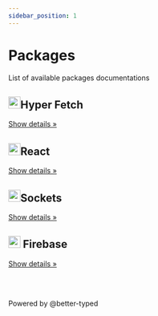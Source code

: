 ```yaml
---
sidebar_position: 1
---
```


# Packages

<span class="api-docs__do-not-parse">

<div class="api-docs__monorepo-packages">
<p>List of available packages documentations</p>
<div class="api-docs__monorepo-row row api-row">
<article class="api-docs__monorepo-column col col--6">
<div class="api-docs__monorepo-card card margin-bottom--lg padding--lg pagination-nav__link">
<h2 class="api-docs__monorepo-card-title text--truncate api-card-title">
<img loading="lazy" src="/img/logo.svg" alt="" class="api-docs__monorepo-card-image" width="24" height="24" />Hyper Fetch
</h2>
<div class="api-docs__monorepo-card-more text--truncate pagination-nav__sublabel">

[Show details »](/api/Hyper-Fetch/index.mdx)

</div>
</div>
</article>
<article class="api-docs__monorepo-column col col--6">
<div class="api-docs__monorepo-card card margin-bottom--lg padding--lg pagination-nav__link">
<h2 class="api-docs__monorepo-card-title text--truncate api-card-title">
<img loading="lazy" src="/img/react.svg" alt="" class="api-docs__monorepo-card-image" width="24" height="24" />React
</h2><div class="api-docs__monorepo-card-more text--truncate pagination-nav__sublabel">

[Show details »](/api/React/index.mdx)

</div>
</div>
</article>
<article class="api-docs__monorepo-column col col--6">
<div class="api-docs__monorepo-card card margin-bottom--lg padding--lg pagination-nav__link">
<h2 class="api-docs__monorepo-card-title text--truncate api-card-title">
<img loading="lazy" src="/img/react.svg" alt="" class="api-docs__monorepo-card-image" width="24" height="24" />Sockets
</h2><div class="api-docs__monorepo-card-more text--truncate pagination-nav__sublabel">

[Show details »](/api/Sockets/index.mdx)

</div>
</div>
</article>

<article class="api-docs__monorepo-column col col--6">
<div class="api-docs__monorepo-card card margin-bottom--lg padding--lg pagination-nav__link">
<h2 class="api-docs__monorepo-card-title text--truncate api-card-title">
<img loading="lazy" src="/img/features/firebase.png" alt="" class="api-docs__monorepo-card-image" width="24" height="24" />
Firebase
</h2><div class="api-docs__monorepo-card-more text--truncate pagination-nav__sublabel">

[Show details »](/api/Firebase/index.mdx)

</div>
</div>
</article>
</div>
<br/><br/><p class="api-docs__footer footer__copyright">Powered by @better-typed</p>
</div>

</span>
